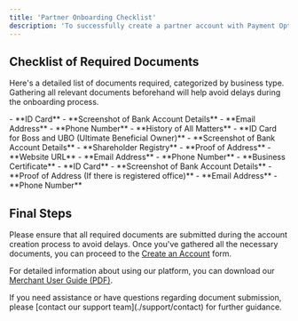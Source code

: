 ```yaml
---
title: 'Partner Onboarding Checklist'
description: 'To successfully create a partner account with Payment Options, you will need to provide certain documents based on your business type. Use the checklist below to ensure all necessary documents are prepared and submitted during the onboarding process.'
---
```


## **Checklist of Required Documents**

Here's a detailed list of documents required, categorized by business type. Gathering all relevant documents beforehand will help avoid delays during the onboarding process.

<Accordion title="Partner (Single)">
- **ID Card**
- **Screenshot of Bank Account Details**
- **Email Address**
- **Phone Number**
</Accordion>

<Accordion title="Partner (Entity)">
- **History of All Matters**
- **ID Card for Boss and UBO (Ultimate Beneficial Owner)**
- **Screenshot of Bank Account Details**
- **Shareholder Registry**
- **Proof of Address**
- **Website URL**
- **Email Address**
- **Phone Number**
</Accordion>

<Accordion title="Partner (Sole Proprietor)">
- **Business Certificate**
- **ID Card**
- **Screenshot of Bank Account Details**
- **Proof of Address (If there is registered office)**
- **Email Address**
- **Phone Number**
</Accordion>


## **Final Steps**

Please ensure that all required documents are submitted during the account creation process to avoid delays. Once you've gathered all the necessary documents, you can proceed to the [Create an Account](https://me.paymentoptions.com/onboarding/sign-up) form.

For detailed information about using our platform, you can download our [Merchant User Guide (PDF)](/static/downloads/PO-MerchantUserGuide-EN.pdf).

<Card title="Need Help?" icon="life-ring" href="/support/contact">
  If you need assistance or have questions regarding document submission, please [contact our support team](./support/contact) for further guidance.
</Card>